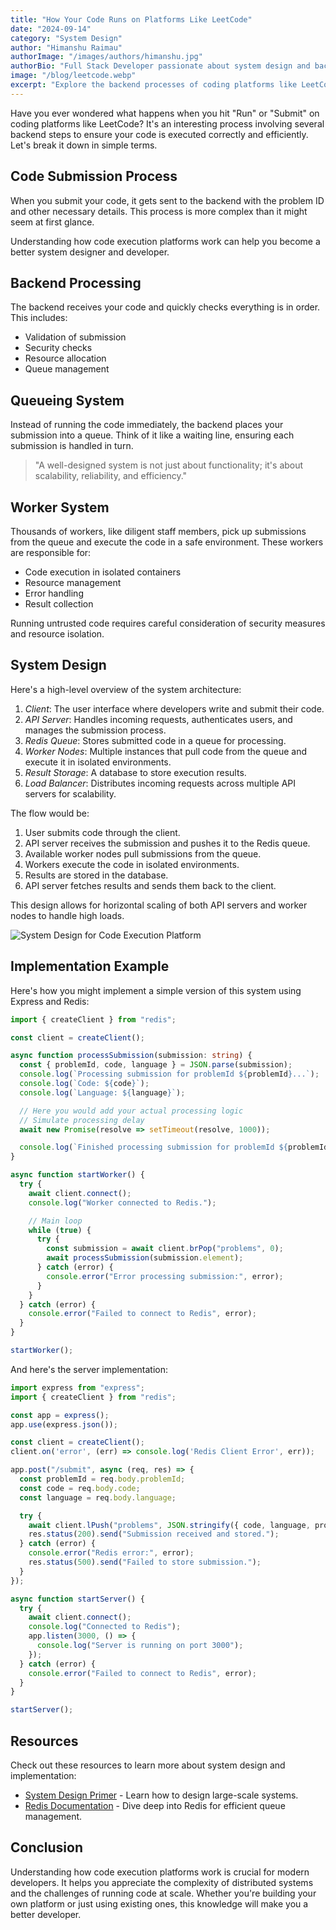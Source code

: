 ```yaml
---
title: "How Your Code Runs on Platforms Like LeetCode"
date: "2024-09-14"
category: "System Design"
author: "Himanshu Raimau"
authorImage: "/images/authors/himanshu.jpg"
authorBio: "Full Stack Developer passionate about system design and backend architecture. Writing about web development, system design, and modern development practices."
image: "/blog/leetcode.webp"
excerpt: "Explore the backend processes of coding platforms like LeetCode and understand how your code is executed in a distributed system."
---
```


Have you ever wondered what happens when you hit "Run" or "Submit" on coding platforms like LeetCode? It's an interesting process involving several backend steps to ensure your code is executed correctly and efficiently. Let's break it down in simple terms.

## Code Submission Process

When you submit your code, it gets sent to the backend with the problem ID and other necessary details. This process is more complex than it might seem at first glance.

<Callout type="tip">
  Understanding how code execution platforms work can help you become a better system designer and developer.
</Callout>

## Backend Processing

The backend receives your code and quickly checks everything is in order. This includes:

- Validation of submission
- Security checks
- Resource allocation
- Queue management

## Queueing System

Instead of running the code immediately, the backend places your submission into a queue. Think of it like a waiting line, ensuring each submission is handled in turn.

> "A well-designed system is not just about functionality; it's about scalability, reliability, and efficiency."

## Worker System

Thousands of workers, like diligent staff members, pick up submissions from the queue and execute the code in a safe environment. These workers are responsible for:

- Code execution in isolated containers
- Resource management
- Error handling
- Result collection

<Callout type="warning">
  Running untrusted code requires careful consideration of security measures and resource isolation.
</Callout>

## System Design

Here's a high-level overview of the system architecture:

1. *Client*: The user interface where developers write and submit their code.
2. *API Server*: Handles incoming requests, authenticates users, and manages the submission process.
3. *Redis Queue*: Stores submitted code in a queue for processing.
4. *Worker Nodes*: Multiple instances that pull code from the queue and execute it in isolated environments.
5. *Result Storage*: A database to store execution results.
6. *Load Balancer*: Distributes incoming requests across multiple API servers for scalability.

The flow would be:
1. User submits code through the client.
2. API server receives the submission and pushes it to the Redis queue.
3. Available worker nodes pull submissions from the queue.
4. Workers execute the code in isolated environments.
5. Results are stored in the database.
6. API server fetches results and sends them back to the client.

This design allows for horizontal scaling of both API servers and worker nodes to handle high loads.

![System Design for Code Execution Platform](/lc.png)

## Implementation Example

Here's how you might implement a simple version of this system using Express and Redis:

```typescript
import { createClient } from "redis";

const client = createClient();

async function processSubmission(submission: string) {
  const { problemId, code, language } = JSON.parse(submission);
  console.log(`Processing submission for problemId ${problemId}...`);
  console.log(`Code: ${code}`);
  console.log(`Language: ${language}`);

  // Here you would add your actual processing logic
  // Simulate processing delay
  await new Promise(resolve => setTimeout(resolve, 1000));

  console.log(`Finished processing submission for problemId ${problemId}.`);
}

async function startWorker() {
  try {
    await client.connect();
    console.log("Worker connected to Redis.");

    // Main loop
    while (true) {
      try {
        const submission = await client.brPop("problems", 0);
        await processSubmission(submission.element);
      } catch (error) {
        console.error("Error processing submission:", error);
      }
    }
  } catch (error) {
    console.error("Failed to connect to Redis", error);
  }
}

startWorker();
```

And here's the server implementation:

```typescript
import express from "express";
import { createClient } from "redis";

const app = express();
app.use(express.json());

const client = createClient();
client.on('error', (err) => console.log('Redis Client Error', err));

app.post("/submit", async (req, res) => {
  const problemId = req.body.problemId;
  const code = req.body.code;
  const language = req.body.language;

  try {
    await client.lPush("problems", JSON.stringify({ code, language, problemId }));
    res.status(200).send("Submission received and stored.");
  } catch (error) {
    console.error("Redis error:", error);
    res.status(500).send("Failed to store submission.");
  }
});

async function startServer() {
  try {
    await client.connect();
    console.log("Connected to Redis");
    app.listen(3000, () => {
      console.log("Server is running on port 3000");
    });
  } catch (error) {
    console.error("Failed to connect to Redis", error);
  }
}

startServer();
```

## Resources

<Callout type="tip">
  Check out these resources to learn more about system design and implementation:
</Callout>

- [System Design Primer](https://github.com/donnemartin/system-design-primer) - Learn how to design large-scale systems.
- [Redis Documentation](https://redis.io/documentation) - Dive deep into Redis for efficient queue management.

## Conclusion

Understanding how code execution platforms work is crucial for modern developers. It helps you appreciate the complexity of distributed systems and the challenges of running code at scale. Whether you're building your own platform or just using existing ones, this knowledge will make you a better developer.